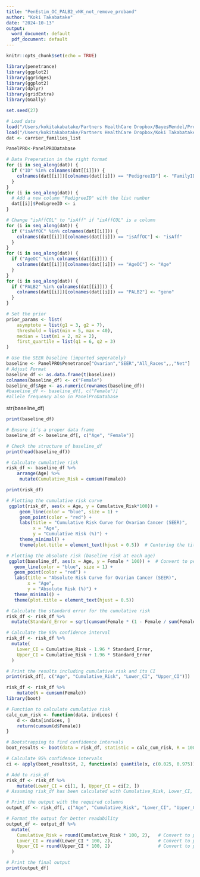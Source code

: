 ```yaml
---
title: "PenEstim_OC_PALB2_vNK_not_remove_proband"
author: "Koki Takabatake"
date: "2024-10-13"
output:
  word_document: default
  pdf_document: default
---
```




```r
knitr::opts_chunk$set(echo = TRUE)
```



```r
library(penetrance)
library(ggplot2)
library(ggridges)
library(ggplot2)
library(dplyr)
library(gridExtra)
library(GGally)

set.seed(27)
```



```r
# Load data
load("/Users/kokitakabatake/Partners HealthCare Dropbox/BayesMendel/Projects/Active/NK_PenetranceEstimation/5_Data/PALB2_carrier_families.RData")
load("/Users/kokitakabatake/Partners HealthCare Dropbox/Koki Takabatake/PanelPRODatabase.rda")
dat <- carrier_families_list

PanelPRO<-PanelPRODatabase
```


```r
# Data Preperation in the right format
for (i in seq_along(dat)) {
  if ("ID" %in% colnames(dat[[i]])) {
    colnames(dat[[i]])[colnames(dat[[i]]) == "PedigreeID"] <- "FamilyID"
  }
}
for (i in seq_along(dat)) {
  # Add a new column "PedigreeID" with the list number
  dat[[i]]$PedigreeID <- i
}

# Change "isAffCOL" to "isAff" if "isAffCOL" is a column
for (i in seq_along(dat)) {
  if ("isAffOC" %in% colnames(dat[[i]])) {
    colnames(dat[[i]])[colnames(dat[[i]]) == "isAffOC"] <- "isAff"
  }
}
for (i in seq_along(dat)) {
  if ("AgeOC" %in% colnames(dat[[i]])) {
    colnames(dat[[i]])[colnames(dat[[i]]) == "AgeOC"] <- "Age"
  }
}
for (i in seq_along(dat)) {
  if ("PALB2" %in% colnames(dat[[i]])) {
    colnames(dat[[i]])[colnames(dat[[i]]) == "PALB2"] <- "geno"
  }
}

# Set the prior
prior_params <- list(
    asymptote = list(g1 = 3, g2 = 7),
    threshold = list(min = 5, max = 40),
    median = list(m1 = 2, m2 = 2),
    first_quartile = list(q1 = 6, q2 = 3)
)

# Use the SEER baseline (imported seperately)
baseline <- PanelPRO$Penetrance["Ovarian","SEER","All_Races",,,"Net"]
# Adjust Format
baseline_df <- as.data.frame(t(baseline))
colnames(baseline_df) <- c("Female")
baseline_df$Age <- as.numeric(rownames(baseline_df))
#baseline_df <- baseline_df[, c("Female")]
#allele frequency also in PanelProDatabase
```

str(baseline_df)


```r

print(baseline_df)

# Ensure it’s a proper data frame
baseline_df <- baseline_df[, c("Age", "Female")]

# Check the structure of baseline_df
print(head(baseline_df))

# Calculate cumulative risk
risk_df <- baseline_df %>%
    arrange(Age) %>%
     mutate(Cumulative_Risk = cumsum(Female))

print(risk_df)

# Plotting the cumulative risk curve
 ggplot(risk_df, aes(x = Age, y = Cumulative_Risk*100)) +
     geom_line(color = "blue", size = 1) +
     geom_point(color = "red") +
     labs(title = "Cumulative Risk Curve for Ovarian Cancer (SEER)",
          x = "Age",
          y = "Cumulative Risk (%)") +
     theme_minimal() +
     theme(plot.title = element_text(hjust = 0.5))  # Centering the title

# Plotting the absolute risk (baseline risk at each age)
 ggplot(baseline_df, aes(x = Age, y = Female * 100)) +  # Convert to percentage
   geom_line(color = "blue", size = 1) +
   geom_point(color = "red") +
   labs(title = "Absolute Risk Curve for Ovarian Cancer (SEER)",
        x = "Age",
        y = "Absolute Risk (%)") +
   theme_minimal() +
   theme(plot.title = element_text(hjust = 0.5))

```

```r
# Calculate the standard error for the cumulative risk
risk_df <- risk_df %>%
  mutate(Standard_Error = sqrt(cumsum(Female * (1 - Female / sum(Female))) / sum(Female)^2))

# Calculate the 95% confidence interval
risk_df <- risk_df %>%
  mutate(
    Lower_CI = Cumulative_Risk - 1.96 * Standard_Error,
    Upper_CI = Cumulative_Risk + 1.96 * Standard_Error
  )

# Print the results including cumulative risk and its CI
print(risk_df[, c("Age", "Cumulative_Risk", "Lower_CI", "Upper_CI")])


```

```r
risk_df <- risk_df %>%
    mutate(N = cumsum(Female))
library(boot)

# Function to calculate cumulative risk
calc_cum_risk <- function(data, indices) {
    d <- data[indices, ]
    return(cumsum(d$Female))
}

# Bootstrapping to find confidence intervals
boot_results <- boot(data = risk_df, statistic = calc_cum_risk, R = 1000)

# Calculate 95% confidence intervals
ci <- apply(boot_results$t, 2, function(x) quantile(x, c(0.025, 0.975)))

# Add to risk_df
risk_df <- risk_df %>%
    mutate(Lower_CI = ci[1, ], Upper_CI = ci[2, ])
# Assuming risk_df has been calculated with Cumulative_Risk, Lower_CI, and Upper_CI

# Print the output with the required columns
output_df <- risk_df[, c("Age", "Cumulative_Risk", "Lower_CI", "Upper_CI")]

# Format the output for better readability
output_df <- output_df %>%
  mutate(
    Cumulative_Risk = round(Cumulative_Risk * 100, 2),   # Convert to percentage
    Lower_CI = round(Lower_CI * 100, 2),                 # Convert to percentage
    Upper_CI = round(Upper_CI * 100, 2)                  # Convert to percentage
  )

# Print the final output
print(output_df)

```